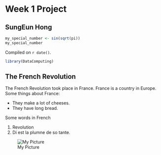 # Week 1 Project  

## SungEun Hong
```r
my_special_number <- sin(sqrt(pi))
my_special_number
```

<!-- leave this material as is -->
Compiled on `r date()`.

```r
library(DataComputing)
```
<!-- put your content after this line -->

## The French Revolution

The French Revolution took place in France. France is a country in Europe. Some things about France:

* They make a lot of cheeses.
* They have long bread.

Some words in French

1. Revolution
2. Di est la plumne de so tante.

![My Picture](https://upload.wikimedia.org/wikipedia/commons/5/56/Jacques_Bertaux_-_Prise_du_palais_des_Tuileries_-_1793.jpg)
